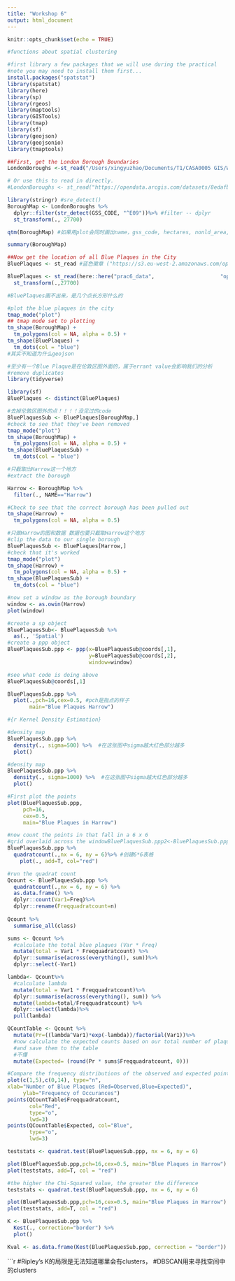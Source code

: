 ```yaml
---
title: "Workshop 6"
output: html_document
---
```


```r
knitr::opts_chunk$set(echo = TRUE)
```
```r
#functions about spatial clustering
```

```r
#first library a few packages that we will use during the practical
#note you may need to install them first...
install.packages("spatstat")
library(spatstat)
library(here)
library(sp)
library(rgeos)
library(maptools)
library(GISTools)
library(tmap)
library(sf)
library(geojson)
library(geojsonio)
library(tmaptools)
```

```r
##First, get the London Borough Boundaries
LondonBoroughs <-st_read("/Users/xingyuzhao/Documents/T1/CASA0005 GIS/Workshops/Workshop1_Review/statistical-gis-boundaries-london/ESRI/London_Borough_Excluding_MHW.shp")

# Or use this to read in directly.
#LondonBoroughs <- st_read("https://opendata.arcgis.com/datasets/8edafbe3276d4b56aec60991cbddda50_4.geojson")

```
```r
library(stringr) #sre_detect()
BoroughMap <- LondonBoroughs %>%
  dplyr::filter(str_detect(GSS_CODE, "^E09"))%>% #filter -- dplyr
  st_transform(., 27700)

qtm(BoroughMap) #如果用plot会同时画出name，gss_code, hectares, nonld_area, ons_inner和sub_2009

summary(BoroughMap)
```
```r
##Now get the location of all Blue Plaques in the City
BluePlaques <- st_read #蓝色徽章 ("https://s3.eu-west-2.amazonaws.com/openplaques/open-plaques-london-2018-04-08.geojson")

BluePlaques <- st_read(here::here("prac6_data",                     "open-plaques-london-2018-04-08.geojson")) %>%
  st_transform(.,27700)

#BluePlaques画不出来，是几个点长方形什么的
```

```r
#plot the blue plaques in the city
tmap_mode("plot")
## tmap mode set to plotting
tm_shape(BoroughMap) +
  tm_polygons(col = NA, alpha = 0.5) +
tm_shape(BluePlaques) +
  tm_dots(col = "blue")
#其实不知道为什么geojson

```
```r
#至少有一个Blue Plaque是在伦敦区图外面的，属于errant value会影响我们的分析
#remove duplicates
library(tidyverse)

library(sf)
BluePlaques <- distinct(BluePlaques)
```

```r
#去掉伦敦区图外的点！！！！没见过的code
BluePlaquesSub <- BluePlaques[BoroughMap,]
#check to see that they've been removed
tmap_mode("plot")
tm_shape(BoroughMap) +
  tm_polygons(col = NA, alpha = 0.5) +
tm_shape(BluePlaquesSub) +
  tm_dots(col = "blue")
```

```r
#只截取出Harrow这一个地方
#extract the borough

Harrow <- BoroughMap %>%
  filter(., NAME=="Harrow")

#Check to see that the correct borough has been pulled out
tm_shape(Harrow) +
  tm_polygons(col = NA, alpha = 0.5)
```

```r
#只做Harrow的图和数据 数据也要只截取Harrow这个地方
#clip the data to our single borough
BluePlaquesSub <- BluePlaques[Harrow,]
#check that it's worked
tmap_mode("plot")
tm_shape(Harrow) +
  tm_polygons(col = NA, alpha = 0.5) +
tm_shape(BluePlaquesSub) +
  tm_dots(col = "blue")

```
```r
#now set a window as the borough boundary
window <- as.owin(Harrow)
plot(window)

#create a sp object
BluePlaquesSub<- BluePlaquesSub %>%
  as(., 'Spatial')
#create a ppp object
BluePlaquesSub.ppp <- ppp(x=BluePlaquesSub@coords[,1],
                          y=BluePlaquesSub@coords[,2],
                          window=window)
```
```r
#see what code is doing above
BluePlaquesSub@coords[,1]

BluePlaquesSub.ppp %>%
  plot(.,pch=16,cex=0.5, #pch是指点的样子
       main="Blue Plaques Harrow")

```

```r
#{r Kernel Density Estimation}

#density map
BluePlaquesSub.ppp %>%
  density(., sigma=500) %>%  #在这张图中sigma越大红色部分越多
  plot()

#density map
BluePlaquesSub.ppp %>%
  density(., sigma=1000) %>%  #在这张图中sigma越大红色部分越多
  plot()
```
```r
#First plot the points
plot(BluePlaquesSub.ppp,
     pch=16,
     cex=0.5, 
     main="Blue Plaques in Harrow")

#now count the points in that fall in a 6 x 6
#grid overlaid across the windowBluePlaquesSub.ppp2<-BluePlaquesSub.ppp %>%
BluePlaquesSub.ppp %>%
  quadratcount(.,nx = 6, ny = 6)%>% #创建6*6表格
    plot(., add=T, col="red")
```
```r
#run the quadrat count
Qcount <- BluePlaquesSub.ppp %>%
  quadratcount(.,nx = 6, ny = 6) %>%
  as.data.frame() %>%
  dplyr::count(Var1=Freq)%>%
  dplyr::rename(Freqquadratcount=n)  
  
Qcount %>% 
  summarise_all(class)
```
```r
sums <- Qcount %>%
  #calculate the total blue plaques (Var * Freq)
  mutate(total = Var1 * Freqquadratcount) %>%
  dplyr::summarise(across(everything(), sum))%>%
  dplyr::select(-Var1) 

lambda<- Qcount%>%
  #calculate lambda
  mutate(total = Var1 * Freqquadratcount)%>%
  dplyr::summarise(across(everything(), sum)) %>%
  mutate(lambda=total/Freqquadratcount) %>%
  dplyr::select(lambda)%>%
  pull(lambda)
```

```r
QCountTable <- Qcount %>%
  mutate(Pr=((lambda^Var1)*exp(-lambda))/factorial(Var1))%>%
  #now calculate the expected counts based on our total number of plaques
  #and save them to the table
  #不懂
  mutate(Expected= (round(Pr * sums$Freqquadratcount, 0)))

#Compare the frequency distributions of the observed and expected point patterns
plot(c(1,5),c(0,14), type="n",
xlab="Number of Blue Plaques (Red=Observed,Blue=Expected)", 
     ylab="Frequency of Occurances")
points(QCountTable$Freqquadratcount, 
       col="Red", 
       type="o", 
       lwd=3)
points(QCountTable$Expected, col="Blue", 
       type="o", 
       lwd=3)
```

```r
teststats <- quadrat.test(BluePlaquesSub.ppp, nx = 6, ny = 6)

plot(BluePlaquesSub.ppp,pch=16,cex=0.5, main="Blue Plaques in Harrow")
plot(teststats, add=T, col = "red")
```

```r
#the higher the Chi-Squared value, the greater the difference
teststats <- quadrat.test(BluePlaquesSub.ppp, nx = 6, ny = 6)

plot(BluePlaquesSub.ppp,pch=16,cex=0.5, main="Blue Plaques in Harrow")
plot(teststats, add=T, col = "red")
```

```r
K <- BluePlaquesSub.ppp %>%
  Kest(., correction="border") %>%
  plot()

Kval <- as.data.frame(Kest(BluePlaquesSub.ppp, correction = "border"))
```

```r
#Ripley's K的局限是无法知道哪里会有clusters，
#DBSCAN用来寻找空间中的clusters


